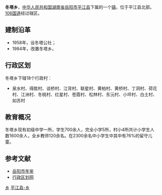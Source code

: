 {{中国乡级行政区<!---乡级行政区专用模板--->
|行政区全称 = 冬塔乡
|景观照片文件名 = 
|景观照片描述 = 
|位置图文件名 = 
|位置图描述 = 
|汉语拼音 = 
|通用拼音 = 
|上级行政区 = [[湖南省|湖南省]][[岳阳市|岳阳市]][[平江县|平江县]]
|行政区类别 = 乡
|行政区划代码 = 430626207
|建置时间 = 1984年
|政府驻地 = 上塔市
|地理坐标 = {{coord |29.0755|N|113.7765|E|display=inline,title|dim:2000_type:landmark_region:CN}}
|毗邻 = 
|行政区划 = 18
|村委会 = 18
|居委会 = 0
|总面积 = 60平方公里
|户籍人口 = 2.2万
|户籍人口年份 = 2009
|常住人口 = 
|常住人口年份 = 
|人口密度 = 
|GDP = 
|GDP年份 = 
|邮政编码 = 
|电话区号 = 
|时区 = UTC+8（[[东八区|东八区]]）
|官方网站 = 
|网站名称 = 
}}
'''冬塔乡'''，[[中华人民共和国|中华人民共和国]][[湖南省|湖南省]][[岳阳市|岳阳市]][[平江县|平江县]]下属的一个[[镇|镇]]，位于平江县北部。[[106国道|106国道]]经过辖区。

==建制沿革==
*1958年，设冬塔公社；
*1984年，改置冬塔乡。

==行政区划==
冬塔乡下辖18个行政村：
*泉水村、得胜村、谈桥村、江背村、联星村、黄柏村、黄桥村、丁洞村、荷花村、江洲村、冬桃村、红星村、苍霞村、松林村、东沅村、小坪村、白土村、如苏村
==教育概况==
冬塔乡现有初级中学一所，学生700余人，完全小学5所，村小4所共计小学生人数1600余人，全乡教师120余名。在2300余名中小学生中其中有76%的留守儿童。

==参考文献==
*[https://archive.is/20121129232023/http://www.yysqw.gov.cn/Html/10/1/34/9/201502777.html 岳阳市年鉴]
*[https://archive.is/20130503150854/http://www.xzqh.org/html/2011/0602/24845.html 行政区划网]

{{湖南小作品}}
{{平江县行政区划}}

[[Category:平江县行政区划|乡]]
[[Category:岳阳乡镇|平江县-乡]]